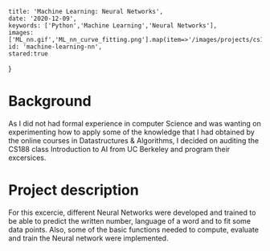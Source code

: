 
    title: 'Machine Learning: Neural Networks',
    date: '2020-12-09',
    keywords: ['Python','Machine Learning','Neural Networks'],
    images: ['ML_nn.gif','ML_nn_curve_fitting.png'].map(item=>'/images/projects/cs188_intro_ai/'+item),
    id: 'machine-learning-nn',
    stared:true
}




# Background

As I did not had formal experience in computer Science and was wanting on experimenting how to apply some of the knowledge that I had obtained by the online courses in Datastructures & Algorithms, 
I decided on auditing the CS188 class Introduction to AI from UC Berkeley and program their excersices.

# Project description

For this excercie, different Neural Networks were developed and trained to be able to predict the written number, language of a word and to fit some data points. 
Also, some of the basic functions needed to compute, evaluate and train  the Neural network were implemented.
